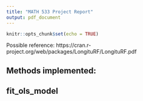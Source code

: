 ```yaml
---
title: "MATH 533 Project Report"
output: pdf_document
---
```


```r
knitr::opts_chunk$set(echo = TRUE)
```

Possible reference: https://cran.r-project.org/web/packages/LongituRF/LongituRF.pdf

## Methods implemented:

## fit_ols_model

